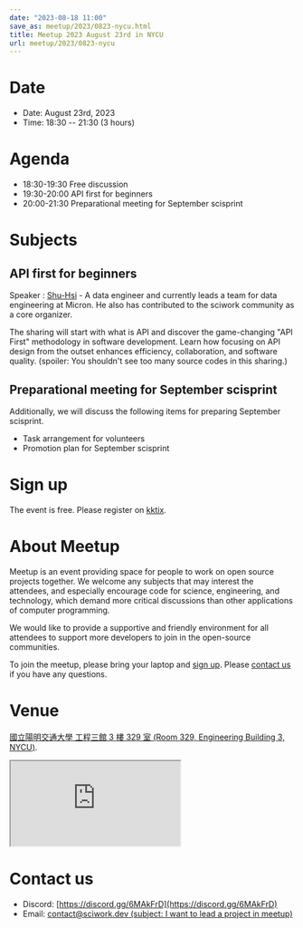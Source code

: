 ```yaml
---
date: "2023-08-18 11:00"
save_as: meetup/2023/0823-nycu.html
title: Meetup 2023 August 23rd in NYCU
url: meetup/2023/0823-nycu
---
```


# Date

- Date: August 23rd, 2023
- Time: 18:30 \-- 21:30 (3 hours)

# Agenda

- 18:30-19:30 Free discussion
- 19:30-20:00 API first for beginners
- 20:00-21:30 Preparational meeting for September scisprint

# Subjects

## API first for beginners

Speaker : [Shu-Hsi](https://www.linkedin.com/in/shu-hsi-lin-48262b54/) -
A data engineer and currently leads a team for data engineering at
Micron. He also has contributed to the sciwork community as a core
organizer.

The sharing will start with what is API and discover the game-changing
\"API First\" methodology in software development. Learn how focusing on
API design from the outset enhances efficiency, collaboration, and
software quality. (spoiler: You shouldn\'t see too many source codes in
this sharing.)

## Preparational meeting for September scisprint

Additionally, we will discuss the following items for preparing
September scisprint.

- Task arrangement for volunteers
- Promotion plan for September scisprint

# Sign up

The event is free. Please register on
[kktix](https://sciwork.kktix.cc/events/meetup-20230823).

# About Meetup

Meetup is an event providing space for people to work on open source
projects together. We welcome any subjects that may interest the
attendees, and especially encourage code for science, engineering, and
technology, which demand more critical discussions than other
applications of computer programming.

We would like to provide a supportive and friendly environment for all
attendees to support more developers to join in the open-source
communities.

To join the meetup, please bring your laptop and [sign up](#sign-up).
Please [contact us](#contact-us) if you have any questions.

# Venue

[國立陽明交通大學 工程三館 3 樓 329 室 (Room 329, Engineering Building
3, NYCU)](https://goo.gl/maps/TgDYwohB3CBmQgww9).

<div
  style={{
    overflow: "hidden",
    paddingBottom: "56.25%",
    position: "relative",
    height: 0,
  }}
>
  <iframe
    src="https://www.google.com/maps/embed?pb=!1m18!1m12!1m3!1d905.5596639949631!2d120.99673777209487!3d24.787280157478236!2m3!1f0!2f0!3f0!3m2!1i1024!2i768!4f13.1!3m3!1m2!1s0x3468360f96adabd7%3A0xedfd1ba0fa6c6bf7!2z5ZyL56uL6Zm95piO5Lqk6YCa5aSn5a24IOW3peeoi-S4iemkqA!5e0!3m2!1szh-TW!2stw!4v1678519228058!5m2!1szh-TW!2stw"
    style={{
      left: 0,
      top: 0,
      height: "100%",
      width: "100%",
      position: "absolute",
      border: 0,
    }}
    allowfullscreen=""
    loading="lazy"
    referrerpolicy="no-referrer-when-downgrade"
  ></iframe>
</div>

# Contact us

- Discord: [https://discord.gg/6MAkFrD](https://discord.gg/6MAkFrD)
- Email: [contact@sciwork.dev (subject: I want to lead a project in
  meetup)](mailto:contact@sciwork.dev?subject=[sciwork]%20I%20want%20to%20lead%20a%20project%20in%20scisprint)
